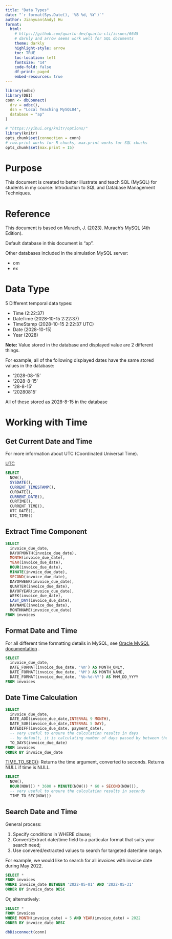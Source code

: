 ```yaml
---
title: "Data Types"
date: "`r format(Sys.Date(), '%B %d, %Y')`"
author: Jianyuan(Andy) Hu
format: 
  html:
    # https://github.com/quarto-dev/quarto-cli/issues/6645
    # darkly and arrow seems work well for SQL documents
    theme: darkly
    highlight-style: arrow
    toc: TRUE
    toc-location: left
    fontsize: "14"
    code-fold: false
    df-print: paged
    embed-resources: true
---
```


```r
library(odbc)
library(DBI)
conn <- dbConnect(
  drv = odbc(),
  dsn = "Local Teaching MySQL84",
  database = "ap"
)

# "https://yihui.org/knitr/options/"
library(knitr)
opts_chunk$set(connection = conn)
# row.print works for R chucks, max.print works for SQL chucks
opts_chunk$set(max.print = 15)
```

# Purpose

This document is created to better illustrate and teach SQL (MySQL) for students in my course: Introduction to SQL and Database Management Techniques.

# Reference

This document is based on Murach, J. (2023). Murach’s MySQL (4th Edition).

Default database in this document is "ap".

Other databases included in the simulation MySQL server:

-   om
-   ex

# Data Type

5 Different temporal data types:

- Time (2:22:37)
- DateTime (2028-10-15 2:22:37)
- TimeStamp (2028-10-15 2:22:37 UTC)
- Date (2028-10-15)
- Year (2028)

**Note:** Value stored in the database and displayed value are 2 different things. 

For example, all of the following displayed dates have the same stored values in the database:

- '2028-08-15'
- '2028-8-15'
- '28-8-15'
- '20280815'

All of these stored as 2028-8-15 in the database


# Working with Time
## Get Current Date and Time
For more information about UTC (Coordinated Universal Time). 

[UTC](https://docs.oracle.com/cd/E80921_01/html/esbc_ecz740_configuration/GUID-92C4E80E-E7C4-4D6D-8DE1-1AB69FA642FB.htm)

```sql
SELECT 
  NOW(),
  SYSDATE(),
  CURRENT_TIMESTAMP(),
  CURDATE(),
  CURRENT_DATE(),
  CURTIME(),
  CURRENT_TIME(),
  UTC_DATE(),
  UTC_TIME()
```
## Extract Time Component
```sql
SELECT
  invoice_due_date,
  DAYOFMONTH(invoice_due_date),
  MONTH(invoice_due_date),
  YEAR(invoice_due_date),
  HOUR(invoice_due_date),
  MINUTE(invoice_due_date),
  SECOND(invoice_due_date),
  DAYOFWEEK(invoice_due_date),
  QUARTER(invoice_due_date),
  DAYOFYEAR(invoice_due_date),
  WEEK(invoice_due_date),
  LAST_DAY(invoice_due_date),
  DAYNAME(invoice_due_date),
  MONTHNAME(invoice_due_date)
FROM invoices
```
## Format Date and Time

For all different time formatting details in MySQL, see [Oracle MySQL documentation](https://dev.mysql.com/doc/refman/8.4/en/date-and-time-functions.html#function_date-format) . 

```sql
SELECT
  invoice_due_date,
  DATE_FORMAT(invoice_due_date, '%m') AS MONTH_ONLY,
  DATE_FORMAT(invoice_due_date, '%M') AS MONTH_NAME,
  DATE_FORMAT(invoice_due_date, '%b-%d-%Y') AS MMM_DD_YYYY
FROM invoices
```
## Date Time Calculation
```sql
SELECT
  invoice_due_date,
  DATE_ADD(invoice_due_date,INTERVAL 9 MONTH),
  DATE_SUB(invoice_due_date,INTERVAL 5 DAY),
  DATEDIFF(invoice_due_date, payment_date),
  -- very useful to ensure the calculation results in days
  -- by default, it is calculating number of days passed by between the specified date and year 0
  TO_DAYS(invoice_due_date)
FROM invoices
ORDER BY invoice_due_date
```
[TIME_TO_SEC()](https://dev.mysql.com/doc/refman/8.4/en/date-and-time-functions.html#function_time-to-sec): Returns the time argument, converted to seconds. Returns NULL if time is NULL.

```sql
SELECT 
  NOW(),
  HOUR(NOW()) * 3600 + MINUTE(NOW()) * 60 + SECOND(NOW()),
  -- very useful to ensure the calculation results in seconds
  TIME_TO_SEC(NOW())
```
## Search Date and Time

General process:

1. Specify conditions in WHERE clause;
2. Convert/Extract date/time field to a particular format that suits your search need;
3. Use convered/extracted values to search for targeted date/time range.

For example, we would like to search for all invoices with invoice date during May 2022.

```sql
SELECT * 
FROM invoices
WHERE invoice_date BETWEEN '2022-05-01' AND '2022-05-31'
ORDER BY invoice_date DESC
```
Or, alternatively:
```sql
SELECT * 
FROM invoices
WHERE MONTH(invoice_date) = 5 AND YEAR(invoice_date) = 2022
ORDER BY invoice_date DESC
```

```r
dbDisconnect(conn)
```

